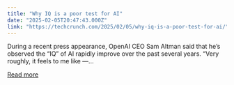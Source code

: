 ```yaml
---
title: "Why IQ is a poor test for AI"
date: "2025-02-05T20:47:43.000Z"
link: "https://techcrunch.com/2025/02/05/why-iq-is-a-poor-test-for-ai/"
---
```


During a recent press appearance, OpenAI CEO Sam Altman said that he&#8217;s observed the &#8220;IQ&#8221; of AI rapidly improve over the past several years. &#8220;Very roughly, it feels to me like —...

[Read more](https://techcrunch.com/2025/02/05/why-iq-is-a-poor-test-for-ai/)
